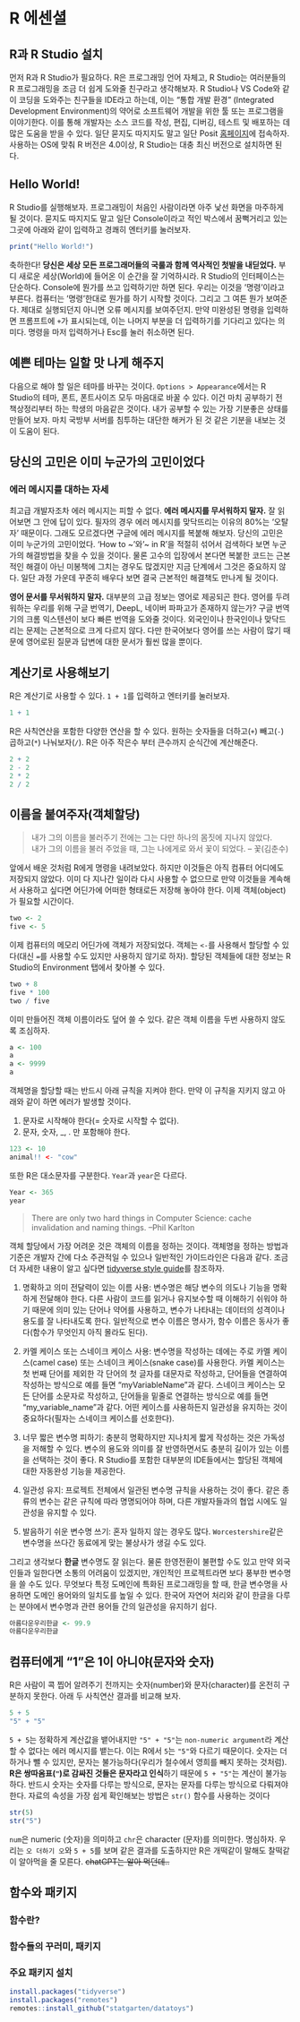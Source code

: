 # R 에센셜

## R과 R Studio 설치
먼저 R과 R Studio가 필요하다. R은 프로그래밍 언어 자체고, R Studio는 여러분들의 R 프로그래밍을 조금 더 쉽게 도와줄 친구라고 생각해보자. R Studio나 VS Code와 같이 코딩을 도와주는 친구들을 IDE라고 하는데, 이는 "통합 개발 환경" (Integrated Development Environment)의 약어로 소프트웨어 개발을 위한 툴 또는 프로그램을 이야기한다. 이를 통해 개발자는 소스 코드를 작성, 편집, 디버깅, 테스트 및 배포하는 데 많은 도움을 받을 수 있다. 일단 묻지도 따지지도 말고 일단 Posit [홈페이지](https://posit.co/download/rstudio-desktop/)에 접속하자. 사용하는 OS에 맞춰 R 버전은 4.0이상, R Studio는 대충 최신 버전으로 설치하면 된다.

## Hello World!
R Studio를 실행해보자. 프로그래밍이 처음인 사람이라면 아주 낯선 화면을 마주하게 될 것이다. 묻지도 따지지도 말고 일단 Console이라고 적인 박스에서 꿈뻑거리고 있는 그곳에 아래와 같이 입력하고 경쾌히 엔터키를 눌러보자.
```r
print("Hello World!")
```
축하한다! **당신은 세상 모든 프로그래머들의 국룰과 함께 역사적인 첫발을 내딛었다.** 부디 새로운 세상(World)에 들어온 이 순간을 잘 기억하시라. R Studio의 인터페이스는 단순하다. Console에 뭔가를 쓰고 입력하기만 하면 된다. 우리는 이것을 '명령'이라고 부른다. 컴퓨터는 '명령'한대로 뭔가를 하기 시작할 것이다. 그리고 그 여튼 뭔가 보여준다. 제대로 실행되던지 아니면 오류 메시지를 보여주던지. 만약 미완성된 명령을 입력하면 프롬프트에 `+`가 표시되는데, 이는 나머지 부분을 더 입력하기를 기다리고 있다는 의미다. 명령을 마저 입력하거나 Esc를 눌러 취소하면 된다. 

## 예쁜 테마는 일할 맛 나게 해주지
다음으로 해야 할 일은 테마를 바꾸는 것이다. `Options > Appearance`에서는 R Studio의 테마, 폰트, 폰트사이즈 모두 마음대로 바꿀 수 있다. 이건 마치 공부하기 전 책상정리부터 하는 학생의 마음같은 것이다. 내가 공부할 수 있는 가장 기분좋은 상태를 만들어 보자. 마치 국방부 서버를 침투하는 대단한 해커가 된 것 같은 기분을 내보는 것이 도움이 된다.

## 당신의 고민은 이미 누군가의 고민이었다
### 에러 메시지를 대하는 자세
최고급 개발자조차 에러 메시지는 피할 수 없다. **에러 메시지를 무서워하지 말자.** 잘 읽어보면 그 안에 답이 있다. 필자의 경우 에러 메시지를 맞닥뜨리는 이유의 80%는 '오탈자' 때문이다. 그래도 모르겠다면 구글에 에러 메시지를 복붙해 해보자. 당신의 고민은 이미 누군가의 고민이었다. 'How to ~'와 '~ in R'을 적절히 섞어서 검색하다 보면 누군가의 해결방법을 찾을 수 있을 것이다. 물론 고수의 입장에서 본다면 복붙한 코드는 근본적인 해결이 아닌 미봉책에 그치는 경우도 많겠지만 지금 단계에서 그것은 중요하지 않다. 일단 과정 가운데 꾸준히 배우다 보면 결국 근본적인 해결책도 만나게 될 것이다. 

**영어 문서를 무서워하지 말자.** 대부분의 고급 정보는 영어로 제공되곤 한다. 영어를 두려워하는 우리를 위해 구글 번역기, DeepL, 네이버 파파고가 존재하지 않는가? 구글 번역기의 크롬 익스텐션이 보다 빠른 번역을 도와줄 것이다. 외국인이나 한국인이나 맞닥드리는 문제는 근본적으로 크게 다르지 않다. 다만 한국어보다 영어를 쓰는 사람이 많기 때문에 영어로된 질문과 답변에 대한 문서가 훨씬 많을 뿐이다.

## 계산기로 사용해보기
R은 계산기로 사용할 수 있다. `1 + 1`를 입력하고 엔터키를 눌러보자.

```r
1 + 1
```

R은 사칙연산을 포함한 다양한 연산을 할 수 있다. 원하는 숫자들을 더하고(`+`) 빼고(`-`) 곱하고(`*`) 나눠보자(`/`). R은 아주 작은수 부터 큰수까지 순식간에 계산해준다.

```r
2 + 2
2 - 2
2 * 2
2 / 2
```


## 이름을 붙여주자(객체할당)

> 내가 그의 이름을 불러주기 전에는 그는 다만 하나의 몸짓에 지나지 않았다.  
> 내가 그의 이름을 불러 주었을 때, 그는 나에게로 와서 꽃이 되었다. -- 꽃(김춘수)  


앞에서 배운 것처럼 R에게 명령을 내려보았다. 하지만 이것들은 아직 컴퓨터 어디에도 저장되지 않았다. 이미 다 지나간 일이라 다시 사용할 수 없으므로 만약 이것들을 계속해서 사용하고 싶다면 어딘가에 어떠한 형태로든 저장해 놓아야 한다. 이제 객체(object)가 필요할 시간이다.

```r
two <- 2
five <- 5
```

이제 컴퓨터의 메모리 어딘가에 객체가 저장되었다. 객체는 `<-`를 사용해서 할당할 수 있다(대신 `=`를 사용할 수도 있지만 사용하지 않기로 하자). 할당된 객체들에 대한 정보는 R Studio의 Environment 탭에서 찾아볼 수 있다. 

```r
two + 8
five * 100
two / five
```

이미 만들어진 객체 이름이라도 덮어 쓸 수 있다. 같은 객체 이름을 두번 사용하지 않도록 조심하자.

```r
a <- 100
a
a <- 9999
a
```

객체명을 할당할 때는 반드시 아래 규칙을 지켜야 한다. 만약 이 규칙을 지키지 않고 아래와 같이 하면 에러가 발생할 것이다.

1. 문자로 시작해야 한다(= 숫자로 시작할 수 없다).  
2. 문자, 숫자, _, . 만 포함해야 한다.

```r
123 <- 10
animal!! <- "cow"
```

또한 R은 대소문자를 구분한다. `Year`과 `year`은 다르다.

```r
Year <- 365
year
```

> There are only two hard things in Computer Science: cache invalidation and naming things. 
> --Phil Karlton

객체 할당에서 가장 어려운 것은 객체의 이름을 정하는 것이다. 객체명을 정하는 방법과 기준은 개발자 간에 다소 주관적일 수 있으나 일반적인 가이드라인은 다음과 같다. 조금 더 자세한 내용이 알고 싶다면 [tidyverse style guide](https://style.tidyverse.org/syntax.html)를 참조하자.

1. 명확하고 의미 전달력이 있는 이름 사용: 변수명은 해당 변수의 의도나 기능을 명확하게 전달해야 한다. 다른 사람이 코드를 읽거나 유지보수할 때 이해하기 쉬워야 하기 때문에 의미 있는 단어나 약어를 사용하고, 변수가 나타내는 데이터의 성격이나 용도를 잘 나타내도록 한다. 일반적으로 변수 이름은 명사가, 함수 이름은 동사가 좋다(함수가 무엇인지 아직 몰라도 된다).

2. 카멜 케이스 또는 스네이크 케이스 사용: 변수명을 작성하는 데에는 주로 카멜 케이스(camel case) 또는 스네이크 케이스(snake case)를 사용한다. 카멜 케이스는 첫 번째 단어를 제외한 각 단어의 첫 글자를 대문자로 작성하고, 단어들을 연결하여 작성하는 방식으로 예를 들면 "myVariableName"과 같다. 스네이크 케이스는 모든 단어를 소문자로 작성하고, 단어들을 밑줄로 연결하는 방식으로 예를 들면 "my_variable_name"과 같다. 어떤 케이스를 사용하든지 일관성을 유지하는 것이 중요하다(필자는 스네이크 케이스를 선호한다).

3. 너무 짧은 변수명 피하기: 충분히 명확하지만 지나치게 짧게 작성하는 것은 가독성을 저해할 수 있다. 변수의 용도와 의미를 잘 반영하면서도 충분히 길이가 있는 이름을 선택하는 것이 좋다. R Studio를 포함한 대부분의 IDE들에서는 할당된 객체에 대한 자동완성 기능을 제공한다.

4. 일관성 유지: 프로젝트 전체에서 일관된 변수명 규칙을 사용하는 것이 좋다. 같은 종류의 변수는 같은 규칙에 따라 명명되어야 하며, 다른 개발자들과의 협업 시에도 일관성을 유지할 수 있다.

5. 발음하기 쉬운 변수명 쓰기: 혼자 일하지 않는 경우도 많다. `Worcestershire`같은 변수명을 쓰다간 동료에게 맞는 불상사가 생길 수도 있다.

그리고 생각보다 **한글** 변수명도 잘 읽는다. 물론 한영전환이 불편할 수도 있고 만약 외국인들과 일한다면 소통의 어려움이 있겠지만, 개인적인 프로젝트라면 보다 풍부한 변수명을 쓸 수도 있다. 무엇보다 특정 도메인에 특화된 프로그래밍을 할 때, 한글 변수명을 사용하면 도메인 용어와의 일치도를 높일 수 있다. 한국어 자연어 처리와 같이 한글을 다루는 분야에서 변수명과 관련 용어들 간의 일관성을 유지하기 쉽다.

```r
아름다운우리한글 <- 99.9
아름다운우리한글
```

## 컴퓨터에게 "1"은 1이 아니야(문자와 숫자)
R은 사람이 콕 찝어 알려주기 전까지는 숫자(number)와 문자(character)를 온전히 구분하지 못한다. 아래 두 사칙연산 결과를 비교해 보자. 
```r
5 + 5
"5" + "5"
```

`5 + 5`는 정확하게 계산값을 뱉어내지만 `"5" + "5"`는 `non-numeric argument`라 계산할 수 없다는 에러 메시지를 뱉는다. 이는 R에서 `5`는 `"5"`와 다르기 때문이다. 숫자는 더하거나 뺄 수 있지만, 문자는 불가능하다(우리가 철수에서 영희를 빼지 못하는 것처럼). **R은 쌍따옴표(`"`)로 감싸진 것들은 문자라고 인식**하기 때문에 `5 + "5"`는 계산이 불가능하다. 반드시 숫자는 숫자를 다루는 방식으로, 문자는 문자를 다루는 방식으로 다뤄져야 한다. 자료의 속성을 가장 쉽게 확인해보는 방법은 `str()` 함수를 사용하는 것이다

```r
str(5)
str("5")
```

`num`은 numeric (숫자)을 의미하고 `chr`은 character (문자)를 의미한다. 명심하자. 우리는 `오 더하기 오`와 `5 + 5`를 보며 같은 결과를 도출하지만 R은 개떡같이 말해도 찰떡같이 알아먹을 줄 모른다. ~~chatGPT는 알아 먹던데..~~

## 함수와 패키지
### 함수란?

### 함수들의 꾸러미, 패키지

### 주요 패키지 설치
```r
install.packages("tidyverse")
install.packages("remotes")
remotes::install_github("statgarten/datatoys")
```

